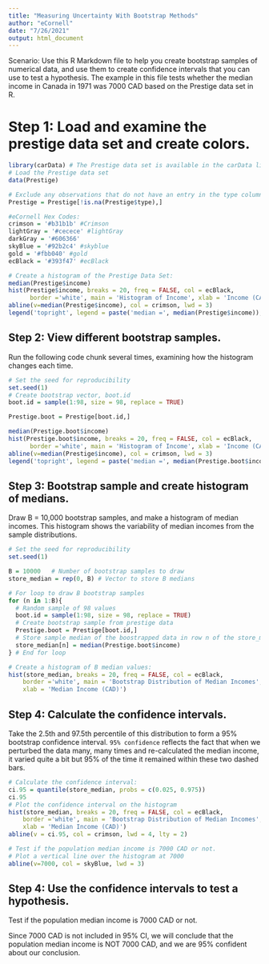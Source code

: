 ```yaml
---
title: "Measuring Uncertainty With Bootstrap Methods"
author: "eCornell"
date: "7/26/2021"
output: html_document
---
```

Scenario: Use this R Markdown file to help you create bootstrap samples of numerical data, and use them to create confidence intervals that you can use to test a hypothesis. The example in this file tests whether the median income in Canada in 1971 was 7000 CAD based on the Prestige data set in R.   

# Step 1: Load and examine the prestige data set and create colors.

```r
library(carData) # The Prestige data set is available in the carData library
# Load the Prestige data set
data(Prestige) 

# Exclude any observations that do not have an entry in the type column
Prestige = Prestige[!is.na(Prestige$type),] 

#eCornell Hex Codes: 
crimson = '#b31b1b' #Crimson
lightGray = '#cecece' #lightGray
darkGray = '#606366'
skyBlue = '#92b2c4' #skyblue
gold = '#fbb040' #gold
ecBlack = '#393f47' #ecBlack

# Create a histogram of the Prestige Data Set:
median(Prestige$income)
hist(Prestige$income, breaks = 20, freq = FALSE, col = ecBlack,
      border ='white', main = 'Histogram of Income', xlab = 'Income (CAD)')
abline(v=median(Prestige$income), col = crimson, lwd = 3)
legend('topright', legend = paste('median =', median(Prestige$income)), bty = 'n')
```

## Step 2: View different bootstrap samples.
Run the following code chunk several times, examining how the histogram changes each time. 
```r
# Set the seed for reproducibility
set.seed(1) 
# Create bootstrap vector, boot.id
boot.id = sample(1:98, size = 98, replace = TRUE) 

Prestige.boot = Prestige[boot.id,]

median(Prestige.boot$income)
hist(Prestige.boot$income, breaks = 20, freq = FALSE, col = ecBlack,
      border ='white', main = 'Histogram of Income', xlab = 'Income (CAD)')
abline(v=median(Prestige$income), col = crimson, lwd = 3)
legend('topright', legend = paste('median =', median(Prestige.boot$income)), bty = 'n')
```

## Step 3: Bootstrap sample and create histogram of medians.
Draw B = 10,000 bootstrap samples, and make a histogram of median incomes. This histogram shows the variability of median incomes from the sample distributions. 

```r
# Set the seed for reproducibility
set.seed(1) 

B = 10000   # Number of bootstrap samples to draw
store_median = rep(0, B) # Vector to store B medians

# For loop to draw B bootstrap samples
for (n in 1:B){
  # Random sample of 98 values
  boot.id = sample(1:98, size = 98, replace = TRUE) 
  # Create bootstrap sample from prestige data
  Prestige.boot = Prestige[boot.id,] 
  # Store sample median of the boostrapped data in row n of the store_median vector
  store_median[n] = median(Prestige.boot$income) 
} # End for loop

# Create a histogram of B median values: 
hist(store_median, breaks = 20, freq = FALSE, col = ecBlack,
    border ='white', main = 'Bootstrap Distribution of Median Incomes',
    xlab = 'Median Income (CAD)')
```

## Step 4: Calculate the confidence intervals.

Take the 2.5th and 97.5th percentile of this distribution to form a 95% bootstrap confidence interval. `95% confidence` reflects the fact that when we perturbed the data many, many times and re-calculated the median income, it varied quite a bit but 95% of the time it remained within these two dashed bars.

```r
# Calculate the confidence interval:
ci.95 = quantile(store_median, probs = c(0.025, 0.975)) 
ci.95
# Plot the confidence interval on the histogram
hist(store_median, breaks = 20, freq = FALSE, col = ecBlack,
    border ='white', main = 'Bootstrap Distribution of Median Incomes',
    xlab = 'Median Income (CAD)')
abline(v = ci.95, col = crimson, lwd = 4, lty = 2)

# Test if the population median income is 7000 CAD or not.
# Plot a vertical line over the histogram at 7000
abline(v=7000, col = skyBlue, lwd = 3)
```

## Step 4: Use the confidence intervals to test a hypothesis.

Test if the population median income is 7000 CAD or not.

Since 7000 CAD is not included in 95% CI, we will conclude that the population median income is NOT 7000 CAD, and we are 95% confident about our conclusion.
